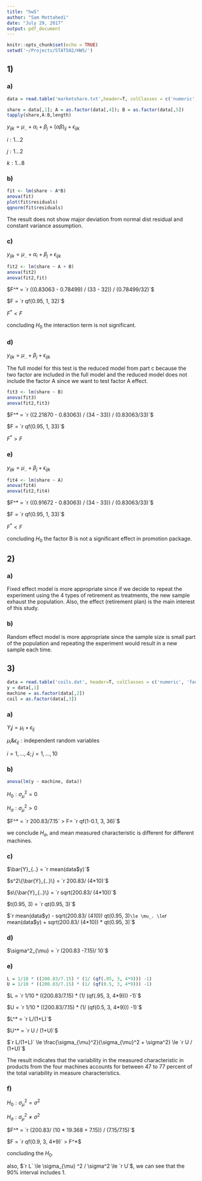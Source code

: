 ```yaml
---
title: "hw5"
author: "Sam Mottahedi"
date: "July 29, 2017"
output: pdf_document
---
```


```r
knitr::opts_chunk$set(echo = TRUE)
setwd('~/Projects/STAT502/HW5/')
```

## 1) 

### a) 

```r
data = read.table('marketshare.txt',header=T, colClasses = c('numeric','numeric', 'numeric', 'factor', 'factor', 'numeric')) 

share = data[,1]; A = as.factor(data[,4]); B = as.factor(data[,5]) 
tapply(share,A:B,length)
```

$y_{ijk} = \mu_{..} + \alpha_{i} + \beta_{j} + (\alpha \beta)_{ij} + \epsilon_{ijk}$

$i: 1 \dots 2$

$j: 1 \dots 2$

$k: 1 \dots 8$



### b)

```r
fit <- lm(share ~ A*B)
anova(fit)
plot(fit$residuals)
qqnorm(fit$residuals)
```

The result does not show major deviation from normal dist residual and constant variance assumption.

### c)

$y_{ijk} = \mu_{..} + \alpha_{i} + \beta_{j} + \epsilon_{ijk}$

```r
fit2 <- lm(share ~ A + B)
anova(fit2)
anova(fit2,fit)
```

$F^* = `r ((0.83063 - 0.78499) / (33 - 32)) / (0.78499/32)`$

$F = `r qf(0.95, 1, 32)`$

$F^* < F$

concluding $H_0$ the interaction term is not significant.

### d) 

$y_{ijk} = \mu_{..} + \beta_{j} + \epsilon_{ijk}$

The full model for this test is the reduced model from part c because the two factor are included in the full model and the reduced model does not include the factor A since we want to test factor A effect.

```r
fit3 <- lm(share ~ B)
anova(fit3)
anova(fit2,fit3)
```

$F^* = `r ((2.21870 - 0.83063) / (34 - 33)) / (0.83063/33)`$

$F = `r qf(0.95, 1, 33)`$

$F^* > F$

### e)

$y_{ijk} = \mu_{..} + \beta_{j} + \epsilon_{ijk}$


```r
fit4 <- lm(share ~ A)
anova(fit4)
anova(fit2,fit4)
```

$F^* = `r ((0.91672 - 0.83063) / (34 - 33)) / (0.83063/33)`$

$F = `r qf(0.95, 1, 33)`$

$F^*  < F$

concluding $H_0$ the factor B is not a significant effect in promotion package.

## 2)


### a)

Fixed effect model is more appropriate since if we decide to repeat the experiment using the 4 types of retirement as treatments, the new sample exhaust the population. Also, the effect (retirement plan) is the main interest of this study. 
 
### b)

Random effect model is more appropriate since the sample size is small part of the population and repeating the experiment would result in  a new sample each time.


## 3) 

```r
data = read.table('coils.dat', header=T, colClasses = c('numeric', 'factor', 'factor')) 
y = data[,1] 
machine = as.factor(data[,2]) 
coil = as.factor(data[,3]) 
```


### a)

$Y_ij = \mu_i + \epsilon_{ij}$

$\mu_i \& \epsilon_{ij}: \textrm{independent random variables}$

$i=1, \dots, 4; j = 1, \dots , 10$

### b)

```r
anova(lm(y ~ machine, data))
```


$H_0: \sigma_{\mu}^2 = 0$

$H_a: \sigma_{\mu}^2 > 0$


$F^* = `r 200.83/7.15` > F= `r qf(1-0.1, 3, 36)`$  

we conclude $H_a$, and mean measured characteristic is different for different machines.

### c)

$\bar{Y}_{..} = `r mean(data$y)`$

$s^2\{\bar{Y}_{..}\} = `r 200.83/ (4*10)`$

$s\{\bar{Y}_{..}\} = `r sqrt(200.83/ (4*10))`$

$t(0.95, 3) = `r qt(0.95, 3)`$

$`r mean(data$y) - sqrt(200.83/ (4*10)) * qt(0.95, 3)` \le \mu_. \le `r mean(data$y) + sqrt(200.83/ (4*10)) * qt(0.95, 3)`$


### d) 

$\sigma^2_{\mu} = `r (200.83 -7.15)/ 10`$

### e)

```r
L = 1/10 * ((200.83/7.15) * (1/ (qf(.95, 3, 4*9))) -1)
U = 1/10 * ((200.83/7.15) * (1/ (qf(0.5, 3, 4*9))) -1)
```


$L = `r 1/10 * ((200.83/7.15) * (1/ (qf(.95, 3, 4*9))) -1)`$

$U = `r 1/10 * ((200.83/7.15) * (1/ (qf(0.5, 3, 4*9))) -1)`$


$L^* = `r L/(1+L)`$

$U^* = `r U / (1+U)`$


$`r L/(1+L)` \le \frac{\sigma_{\mu}^2}{\sigma_{\mu}^2 + \sigma^2} \le `r U / (1+U)`$

The result indicates that the variability in the measured characteristic in products from the four machines accounts for between 47 to 77 percent of the total variability in measure characteristics.


### f)

$H_0: \sigma_{\mu}^2 = \sigma^2$

$H_a: \sigma_{\mu}^2 \ne \sigma^2$


$F^* = `r (200.83/ (10 * 19.368 + 7.15)) / (7.15/7.15)`$

$F = `r qf(0.9, 3, 4*9)` > F^*$

concluding the $H_0$. 

also, $`r L` \le \sigma_{\mu} ^2 / \sigma^2 \le `r U`$, we can see that the 90% interval includes 1.